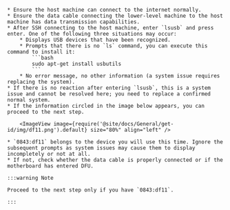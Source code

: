 

    * Ensure the host machine can connect to the internet normally.
    * Ensure the data cable connecting the lower-level machine to the host machine has data transmission capabilities.
    * After SSH connecting to the host machine, enter `lsusb` and press enter. One of the following three situations may occur:
        * Displays USB devices that have been recognized.
        * Prompts that there is no `ls` command, you can execute this command to install it:
            ```bash
            sudo apt-get install usbutils
            ```
        * No error message, no other information (a system issue requires replacing the system).
    * If there is no reaction after entering `lsusb`, this is a system issue and cannot be resolved here; you need to replace a confirmed normal system.
    * If the information circled in the image below appears, you can proceed to the next step.

        <ImageView image={require('@site/docs/General/get-id/img/df11.png').default} size="80%" align="left" /> 

    * `0843:df11` belongs to the device you will use this time. Ignore the subsequent prompts as system issues may cause them to display incompletely or not at all.
    * If not, check whether the data cable is properly connected or if the motherboard has entered DFU.

    :::warning Note

    Proceed to the next step only if you have `0843:df11`.

    :::